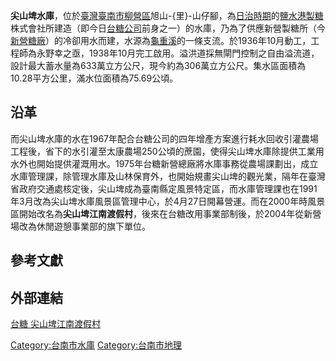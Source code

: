 {{Infobox Dam
| name               = 尖山埤水庫
| official_name      = 尖山埤水庫
| image              = 
| image_size         = 
| image_caption      = 
| image_alt          = 
| location_map       = Taiwan
| location_map_width = 
| location_map_text  = 
| lat_d     = 23
| lat_m     = 15
| lat_s     = 51
| lat_NS    = N
| long_d    = 120
| long_m    = 23
| long_s    = 36
| long_EW   = E
| coordinates_type   = type:landmark
| coordinates_display= inline,title
| coordinates_ref    = 
| crosses            = [[急水溪|急水溪]]
| status             = 使用中
| spillways          = 自由溢流式
| spillway_type      = Gated overflow, service 
| spillway_capacity  = 289立方公尺/秒
|reservoir           = 尖山埤水庫
|country             = {{ROC}}
|locale              = [[臺南市|臺南市]][[柳營區|柳營區]]
|constructor         = 
|owner               = [[台糖公司|台糖公司]]
|developer           = 台糖公司
|maint               = [[台糖公司|台糖公司]]新營總廠→<br/>休閒遊憩事業部
| type               = 土石壩
|length              = {{convert|255.6|m|ft|0|abbr=off}}
|height              = {{convert|30|m|ft|0|abbr=off}}
|crest_width         = {{convert|6|m|ft|0|abbr=off}}
|crest_elevation     = {{convert|45.4|m|ft|0|abbr=off}}
|volume              = {{convert|276,000|m3|cuft|abbr=on}}
|began               = 1936年
|open                = 1939年
|cost                =
|reservoir_capacity  = {{convert|6,330,000|m3|cuft|abbr=on}}
|active_capacity     = {{convert|3,060,000|m3|cuft|abbr=on}}
|reservoir_catchment = 10.28平方公里
|reservoir_surface   = 0.76平方公里
|reservoir_elevation = {{convert|45.3|m|ft|abbr=on}}
|bridge_carries      =
|bridge_width        =
|bridge_clearance    =
|bridge_traffic      =
|bridge_toll         = 
|bridge_id           =
|map_cue             =
|map_image_full      =
|map_text            =
|turbines            = 
|hydraulic_head      =
|installed_capacity  = 
|max_planned_cap     = 
|capacity_factor     = 
|average_annual_gen  = 
|net_generation      = 
|website             = 
|as_of               = 2013年6月
}}

'''尖山埤水庫'''，位於[[臺灣|臺灣]][[臺南市|臺南市]][[柳營區|柳營區]]旭山-{里}-山仔腳，為[[台灣日治時期|日治時期]]的[[鹽水港製糖|鹽水港製糖]]株式會社所建造（即今日[[台糖公司|台糖公司]]前身之一）的水庫，乃為了供應新營製糖所（今[[新營糖廠|新營糖廠]]）的冷卻用水而建，水源為[[龜重溪|龜重溪]]的一條支流{{r|黃}}{{r|糖}}。於1936年10月動工，工程師為永野幸之亟，1938年10月完工啟用{{r|糖}}。溢洪道採無閘門控制之自由溢流道，設計最大蓄水量為633萬立方公尺，現今約為306萬立方公尺。集水區面積為10.28平方公里，滿水位面積為75.69公頃{{r|黃}}。

== 沿革 ==
而尖山埤水庫的水在1967年配合台糖公司的四年增產方案進行耗水回收引灌農場工程後，省下的水引灌至太康農場250公頃的蔗園，使得尖山埤水庫除提供工業用水外也開始提供灌溉用水{{r|糖}}。1975年台糖新營總廠將水庫事務從農場課劃出，成立水庫管理課，除管理水庫及山林保育外，也開始規畫尖山埤的觀光業，隔年在臺灣省政府交通處核定後，尖山埤成為臺南縣定風景特定區，而水庫管理課也在1991年3月改為尖山埤水庫風景區管理中心，於4月27日開幕營運{{r|糖}}。而在2000年時風景區開始改名為'''尖山埤江南渡假村'''，後來在台糖改用事業部制後，於2004年從新營場改為休閒遊憩事業部的旗下單位{{r|糖}}。

==參考文獻==
{{reflist|refs=
<ref name="黃">黃兆慧，《台灣的水庫》，台北，遠足文化，2002年。</ref>
<ref name="糖">{{cite book|author=周俊霖、許永河 |title=《南瀛糖廠誌》 |publisher=臺南縣政府 |location=臺南縣新營市 |isbn=978-986-02-3586-9 |pages=88－89頁 |date=2010年6月}}。</ref>
}}

==外部連結==
{{commons category|Jianshanpi Reservoir}}
[http://www.chiensan.com.tw/ 台糖 尖山埤江南渡假村] {{Wayback|url=http://www.chiensan.com.tw/ |date=20180121071725 }}
{{台灣水庫}}

[[Category:台南市水庫|Category:台南市水庫]]
[[Category:台南市地理|Category:台南市地理]]